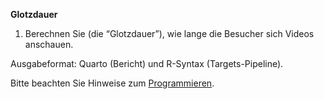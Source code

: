 

**Glotzdauer**

1. Berechnen Sie (die "Glotzdauer"), wie lange die Besucher sich Videos anschauen.




Ausgabeformat: Quarto (Bericht) und R-Syntax (Targets-Pipeline).

Bitte beachten Sie Hinweise zum [Programmieren](https://hinweisbuch.netlify.app/109-hinweise-programmieren).